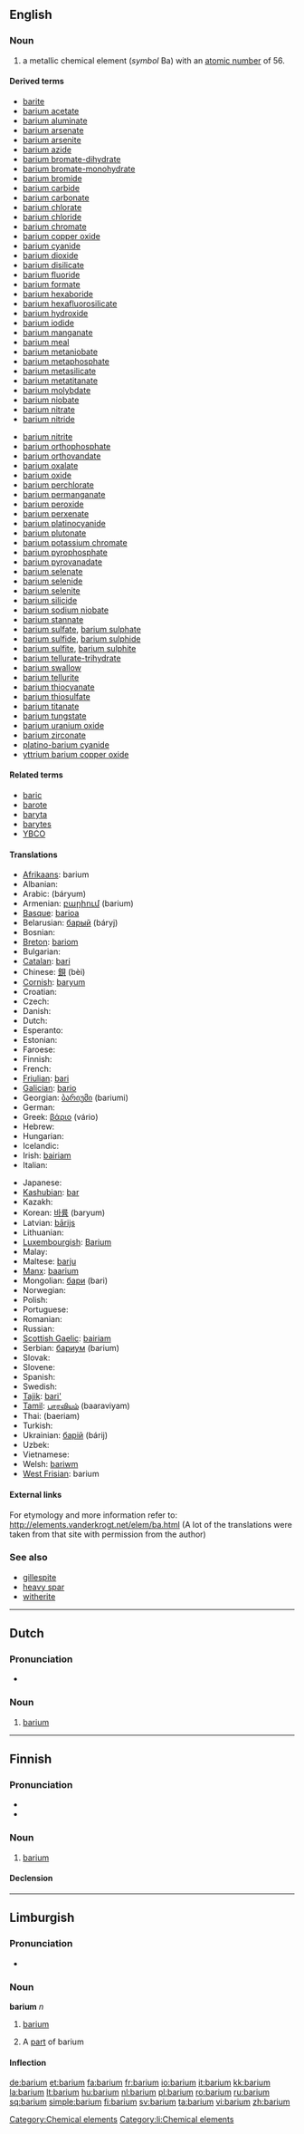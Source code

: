 {{also|Barium|bárium}}
==English==
{{elements|Ba|caesium|Cs|lanthanum|La}}

===Noun===
{{en-noun|-}}
{{wikipedia}}

# a metallic chemical element (''symbol'' Ba) with an [[atomic number]] of 56.

====Derived terms====
{{top2}}
* [[barite]]
* [[barium acetate]]
* [[barium aluminate]]
* [[barium arsenate]]
* [[barium arsenite]]
* [[barium azide]]
* [[barium bromate-dihydrate]]
* [[barium bromate-monohydrate]]
* [[barium bromide]]
* [[barium carbide]]
* [[barium carbonate]]
* [[barium chlorate]]
* [[barium chloride]]
* [[barium chromate]]
* [[barium copper oxide]]
* [[barium cyanide]]
* [[barium dioxide]]
* [[barium disilicate]]
* [[barium fluoride]]
* [[barium formate]]
* [[barium hexaboride]]
* [[barium hexafluorosilicate]]
* [[barium hydroxide]]
* [[barium iodide]]
* [[barium manganate]]
* [[barium meal]]
* [[barium metaniobate]]
* [[barium metaphosphate]]
* [[barium metasilicate]]
* [[barium metatitanate]]
* [[barium molybdate]]
* [[barium niobate]]
* [[barium nitrate]]
* [[barium nitride]]
{{mid2}}
* [[barium nitrite]]
* [[barium orthophosphate]]
* [[barium orthovandate]]
* [[barium oxalate]]
* [[barium oxide]]
* [[barium perchlorate]]
* [[barium permanganate]]
* [[barium peroxide]]
* [[barium perxenate]]
* [[barium platinocyanide]]
* [[barium plutonate]]
* [[barium potassium chromate]]
* [[barium pyrophosphate]]
* [[barium pyrovanadate]]
* [[barium selenate]]
* [[barium selenide]]
* [[barium selenite]]
* [[barium silicide]]
* [[barium sodium niobate]]
* [[barium stannate]]
* [[barium sulfate]], [[barium sulphate]]
* [[barium sulfide]], [[barium sulphide]]
* [[barium sulfite]], [[barium sulphite]]
* [[barium tellurate-trihydrate]]
* [[barium swallow]]
* [[barium tellurite]]
* [[barium thiocyanate]]
* [[barium thiosulfate]]
* [[barium titanate]]
* [[barium tungstate]]
* [[barium uranium oxide]]
* [[barium zirconate]]
* [[platino-barium cyanide]]
* [[yttrium barium copper oxide]]
{{bottom}}

====Related terms====
* [[baric]]
* [[barote]]
* [[baryta]]
* [[barytes]]
* [[YBCO]]

====Translations====
{{trans-top|chemical element}}
* [[Afrikaans]]: barium
* Albanian: {{t+|sq|barium|xs=Albanian}}
* Arabic: {{Arab|[[باريوم]]}} (báryum) {{m}}
* Armenian: [[բարիում]] (barium)
* [[Basque]]: [[barioa]]
* Belarusian: [[барый]] (báryj) {{m}}
* Bosnian: {{t-|bs|barij}}
* [[Breton]]: [[bariom]]
* Bulgarian: {{t-|bg|барий|m|tr=bárij|sc=Cyrl}}
* [[Catalan]]: [[bari]]
* Chinese: [[鋇]] (bèi)
* [[Cornish]]: [[baryum]]
* Croatian: {{t-|hr|barij}}
* Czech: {{t+|cs|baryum|n}}
* Danish: {{t-|da|barium}}
* Dutch: {{t+|nl|barium|n}}
* Esperanto: {{t-|eo|bario|xs=Esperanto}}
* Estonian: {{t-|et|baarium}}
* Faroese: {{t-|fo|barium|xs=Faroese}}
* Finnish: {{t+|fi|barium}}
* French: {{t+|fr|baryum|m}}
* [[Friulian]]: [[bari]]
* [[Galician]]: [[bario]]
* Georgian: [[ბარიუმი]] (bariumi)
* German: {{t+|de|Barium|n}}
* Greek: [[βάριο]] (vário) {{n}}
* Hebrew: {{t+|he|בריום|tr=baryom|sc=Hebr}}
* Hungarian: {{t+|hu|bárium}}
* Icelandic: {{t+|is|barín}}
* Irish: [[bairiam]]
* Italian: {{t+|it|bario|m}}
{{trans-mid}}
* Japanese: {{t+|ja|バリウム|tr=bariumu|sc=Jpan}}
* [[Kashubian]]: [[bar]]
* Kazakh: {{t-|kk|барий|tr=bariy|sc=Cyrl|xs=Kazakh}}
* Korean: [[바륨]] (baryum)
* Latvian: [[bārijs]]
* Lithuanian: {{t+|lt|baris|xs=Lithuanian}}
* [[Luxembourgish]]: [[Barium]]
* Malay: {{t-|ms|barium|xs=Malay}}
* Maltese: [[barju]]
* [[Manx]]: [[baarium]]
* Mongolian: [[бари]] (bari)
* Norwegian: {{t-|no|barium}}
* Polish: {{t+|pl|bar|m}}
* Portuguese: {{t+|pt|bário}}
* Romanian: {{t+|ro|bariu|n}}
* Russian: {{t+|ru|барий|m|tr=bárij|sc=Cyrl}}
* [[Scottish Gaelic]]: [[bairiam]]
* Serbian: [[бариум]] (barium) {{m}}
* Slovak: {{t-|sk|bárium}}
* Slovene: {{t+|sl|barij}}
* Spanish: {{t+|es|bario|m}}
* Swedish: {{t+|sv|barium}}
* [[Tajik]]: [[bari']]
* [[Tamil]]: [[பாரவியம்]] (baaraviyam)
* Thai: {{Thai|[[แบเรียม]]}} (baeriam)
* Turkish: {{t+|tr|baryum}}
* Ukrainian: [[барiй]] (bárij) {{m}}
* Uzbek: {{t-|uz|барий|tr=bariy|sc=Cyrl|xs=Uzbek}}
* Vietnamese: {{t-|vi|bari|xs=Vietnamese}}
* Welsh: [[bariwm]]
* [[West Frisian]]: barium
{{trans-bottom}}

====External links====
For etymology and more information refer to:
http://elements.vanderkrogt.net/elem/ba.html
(A lot of the translations were taken from that site with permission from the author)

===See also===
* [[gillespite]]
* [[heavy spar]]
* [[witherite]]

{{anagrams:en/abimru}}
[[Category:Chemical elements]]

----

==Dutch==
{{wikipedia|lang=nl}}

===Pronunciation===
* {{audio|Nl-barium.ogg|Audio}}

===Noun===
{{infl|nl|noun|g=n}}

# {{chemical element|lang=nl}} [[barium#English|barium]]

----

==Finnish==
{{Finnish index|b}}

===Pronunciation===
* {{IPA|[ˈbɑrium]|lang=fi}}
* {{hyphenation|ba|ri|um}}

===Noun===
{{wikipedia|lang=fi}}
{{infl|fi|noun}}

# {{chemical element|lang=fi}} [[#English|barium]]

====Declension====
{{fi-decl-tuoli|barium|np=1}}

----

==Limburgish==

===Pronunciation===
* {{IPA|[ˈbaː˨ʁjɔ˧m]|lang=li}}

===Noun===
'''barium''' ''n''

# {{uncountable|lang=li}} [[barium#English|barium]]
# A [[part]] of barium

====Inflection====
{{li-noun-um|bari}}

[[Category:li:Chemical elements]]

[[de:barium]]
[[et:barium]]
[[fa:barium]]
[[fr:barium]]
[[io:barium]]
[[it:barium]]
[[kk:barium]]
[[la:barium]]
[[lt:barium]]
[[hu:barium]]
[[nl:barium]]
[[pl:barium]]
[[ro:barium]]
[[ru:barium]]
[[sq:barium]]
[[simple:barium]]
[[fi:barium]]
[[sv:barium]]
[[ta:barium]]
[[vi:barium]]
[[zh:barium]]